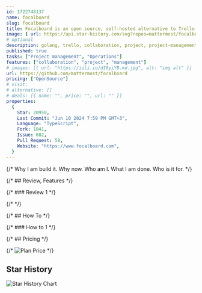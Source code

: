 ```yaml
---
id: 1722748137
name: focalboard
slug: focalboard
title: Focalboard is an open source, self-hosted alternative to Trello, Notion, and Asana.
image: { url: https://api.star-history.com/svg?repos=mattermost/focalboard }
# optional
description: golang, trello, collaboration, project, project-management, asana, hacktoberfest, notion, kanban-board, goal-tracking,  ,
published: true
tasks: ["Project management", "Operations"]
features: ["collaboration", "project", "management"]
# images: [{ url: "https://iili.io/dI8yiYB.md.jpg", alt: "img alt" }]
url: https://github.com/mattermost/focalboard
pricing: ["OpenSource"]
# visit:
# alternative: []
# deals: [{ name: "", price: "", url: "" }]
properties:
  {
    Star: 20950,
    Last Commit: "Jun 10 2024 7:59 PM GMT+3",
    Language: "TypeScript",
    Fork: 1841,
    Issue: 682,
    Pull Request: 58,
    Website: "https://www.focalboard.com",
  }
---
```


{/* Why I am build it. Why now. Who am I. What I am done. Who is it for. */}

{/* ## Review, Features */}

{/* ### Review 1 */}

{/* <DetailYoutube videoId="" startTime={0} /> */}

{/* ## How To */}

{/* ### How to 1 */}

{/* ## Pricing */}

{/* <Img src="" alt="Plan Price" /> */}

## Star History

![Star History Chart](https://api.star-history.com/svg?repos=mattermost/focalboard)
